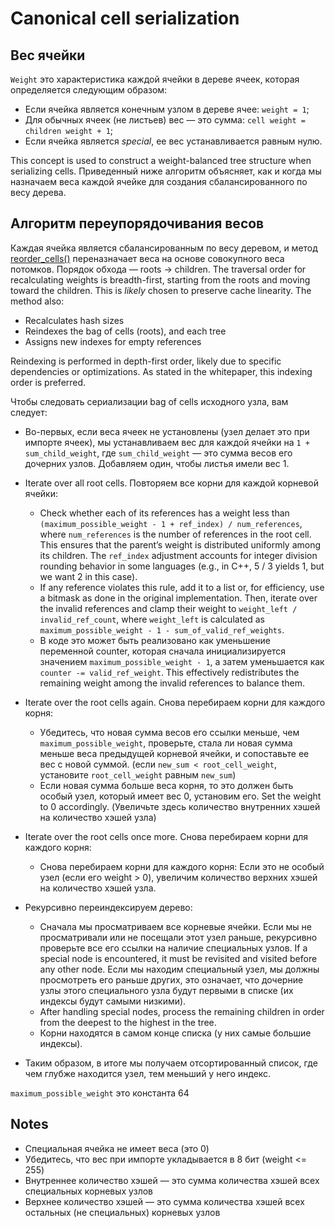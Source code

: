 
# Canonical cell serialization

## Вес ячейки

`Weight` это характеристика каждой ячейки в дереве ячеек, которая определяется следующим образом:

* Если ячейка является конечным узлом в дереве ячее: `weight = 1`;
* Для обычных ячеек (не листьев) вес — это сумма: `cell weight = children weight + 1`;
* Если ячейка является *special*, ее вес устанавливается равным нулю.

This concept is used to construct a weight-balanced tree structure when serializing cells. Приведенный ниже алгоритм объясняет, как и когда мы назначаем веса каждой ячейке для создания сбалансированного по весу дерева.

## Алгоритм переупорядочивания весов

Каждая ячейка является сбалансированным по весу деревом, и метод [reorder_cells()](https://github.com/ton-blockchain/ton/blob/15088bb8784eb0555469d223cd8a71b4e2711202/crypto/vm/boc.cpp#L249) переназначает веса на основе совокупного веса потомков. Порядок обхода — roots -> children.
The traversal order for recalculating weights is breadth-first, starting from the roots and moving toward the children. This is *likely* chosen to preserve cache linearity.
The method also:

* Recalculates hash sizes
* Reindexes the bag of cells (roots), and each tree
* Assigns new indexes for empty references

Reindexing is performed in depth-first order, likely due to specific dependencies or optimizations. As stated in the whitepaper, this indexing order is preferred.

Чтобы следовать сериализации bag of cells исходного узла, вам следует:

* Во-первых, если веса ячеек не установлены (узел делает это при импорте ячеек), мы устанавливаем вес для каждой ячейки на `1 + sum_child_weight`, где `sum_child_weight` — это сумма весов его дочерних узлов. Добавляем один, чтобы листья имели вес 1.

* Iterate over all root cells. Повторяем все корни для каждой корневой ячейки:
  * Check whether each of its references has a weight less than `(maximum_possible_weight - 1 + ref_index) / num_references`, where `num_references` is the number of references in the root cell. This ensures that the parent’s weight is distributed uniformly among its children. The `ref_index` adjustment accounts for integer division rounding behavior in some languages (e.g., in C++, 5 / 3 yields 1, but we want 2 in this case).
  * If any reference violates this rule, add it to a list or, for efficiency, use a bitmask as done in the original implementation. Then, iterate over the invalid references and clamp their weight to `weight_left / invalid_ref_count`, where `weight_left` is calculated as `maximum_possible_weight - 1 - sum_of_valid_ref_weights`.
  * В коде это может быть реализовано как уменьшение переменной counter, которая сначала инициализируется значением `maximum_possible_weight - 1`, а затем уменьшается как `counter -= valid_ref_weight`. This effectively redistributes the remaining weight among the invalid references to balance them.

* Iterate over the root cells again. Снова перебираем корни для каждого корня:
  * Убедитесь, что новая сумма весов его ссылки меньше, чем `maximum_possible_weight`, проверьте, стала ли новая сумма меньше веса предыдущей корневой ячейки, и сопоставьте ее вес с новой суммой. (если `new_sum < root_cell_weight`, установите `root_cell_weight` равным `new_sum`)
  * Если новая сумма больше веса корня, то это должен быть особый узел, который имеет вес 0, установим его. Set the weight to 0 accordingly. (Увеличьте здесь количество внутренних хэшей на количество хэшей узла)

* Iterate over the root cells once more. Снова перебираем корни для каждого корня:
  * Снова перебираем корни для каждого корня: Если это не особый узел (если его weight > 0), увеличим количество верхних хэшей на количество хэшей узла.

* Рекурсивно переиндексируем дерево:
  * Сначала мы просматриваем все корневые ячейки. Если мы не просматривали или не посещали этот узел раньше, рекурсивно проверьте все его ссылки на наличие специальных узлов. If a special node is encountered, it must be revisited and visited before any other node. Если мы находим специальный узел, мы должны просмотреть его раньше других, это означает, что дочерние узлы этого специального узла будут первыми в списке (их индексы будут самыми низкими).
  * After handling special nodes, process the remaining children in order from the deepest to the highest in the tree.
  * Корни находятся в самом конце списка (у них самые большие индексы).

* Таким образом, в итоге мы получаем отсортированный список, где чем глубже находится узел, тем меньший у него индекс.

`maximum_possible_weight` это константа 64

## Notes

* Специальная ячейка не имеет веса (это 0)
* Убедитесь, что вес при импорте укладывается в 8 бит (weight <= 255)
* Внутреннее количество хэшей — это сумма количества хэшей всех специальных корневых узлов
* Верхнее количество хэшей — это сумма количества хэшей всех остальных (не специальных) корневых узлов <Feedback /> <Feedback /> <Feedback /> <Feedback /> <Feedback /> <Feedback /> <Feedback />

<Feedback />
